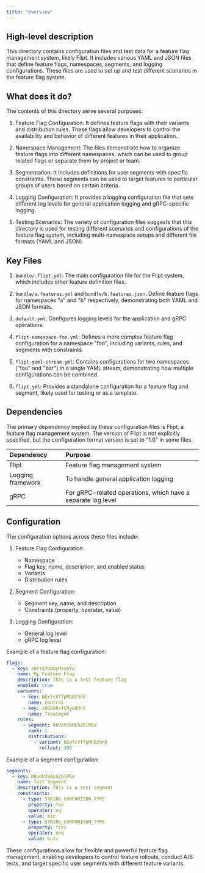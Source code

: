 ```yaml
---
title: "Overview"
---
```


## High-level description
This directory contains configuration files and test data for a feature flag management system, likely Flipt. It includes various YAML and JSON files that define feature flags, namespaces, segments, and logging configurations. These files are used to set up and test different scenarios in the feature flag system.

## What does it do?
The contents of this directory serve several purposes:

1. Feature Flag Configuration: It defines feature flags with their variants and distribution rules. These flags allow developers to control the availability and behavior of different features in their application.

2. Namespace Management: The files demonstrate how to organize feature flags into different namespaces, which can be used to group related flags or separate them by project or team.

3. Segmentation: It includes definitions for user segments with specific constraints. These segments can be used to target features to particular groups of users based on certain criteria.

4. Logging Configuration: It provides a logging configuration file that sets different log levels for general application logging and gRPC-specific logging.

5. Testing Scenarios: The variety of configuration files suggests that this directory is used for testing different scenarios and configurations of the feature flag system, including multi-namespace setups and different file formats (YAML and JSON).

## Key Files

1. `bundle/.flipt.yml`: The main configuration file for the Flipt system, which includes other feature definition files.

2. `bundle/a.features.yml` and `bundle/b.features.json`: Define feature flags for namespaces "a" and "b" respectively, demonstrating both YAML and JSON formats.

3. `default.yml`: Configures logging levels for the application and gRPC operations.

4. `flipt-namespace-foo.yml`: Defines a more complex feature flag configuration for a namespace "foo", including variants, rules, and segments with constraints.

5. `flipt-yaml-stream.yml`: Contains configurations for two namespaces ("foo" and "bar") in a single YAML stream, demonstrating how multiple configurations can be combined.

6. `flipt.yml`: Provides a standalone configuration for a feature flag and segment, likely used for testing or as a template.

## Dependencies
The primary dependency implied by these configuration files is Flipt, a feature flag management system. The version of Flipt is not explicitly specified, but the configuration format version is set to "1.0" in some files.

| Dependency | Purpose |
|:-----------|:--------|
| Flipt | Feature flag management system |
| Logging framework | To handle general application logging |
| gRPC | For gRPC-related operations, which have a separate log level |

## Configuration
The configuration options across these files include:

1. Feature Flag Configuration:
   - Namespace
   - Flag key, name, description, and enabled status
   - Variants
   - Distribution rules

2. Segment Configuration:
   - Segment key, name, and description
   - Constraints (property, operator, value)

3. Logging Configuration:
   - General log level
   - gRPC log level

Example of a feature flag configuration:

```yaml
flags:
  - key: zUFtS7D0UyMeueYu
    name: My Feature Flag
    description: This is a test feature flag
    enabled: true
    variants:
      - key: NGxfcVffpMhBz9n8
        name: Control
      - key: sDGD6NvfCRyaQUn3
        name: Treatment
    rules:
      - segment: 08UoVJ96LhZblPEx
        rank: 1
        distributions:
          - variant: NGxfcVffpMhBz9n8
            rollout: 100
```

Example of a segment configuration:

```yaml
segments:
  - key: 08UoVJ96LhZblPEx
    name: Test Segment
    description: This is a test segment
    constraints:
      - type: STRING_COMPARISON_TYPE
        property: foo
        operator: eq
        value: baz
      - type: STRING_COMPARISON_TYPE
        property: fizz
        operator: neq
        value: buzz
```

These configurations allow for flexible and powerful feature flag management, enabling developers to control feature rollouts, conduct A/B tests, and target specific user segments with different feature variants.